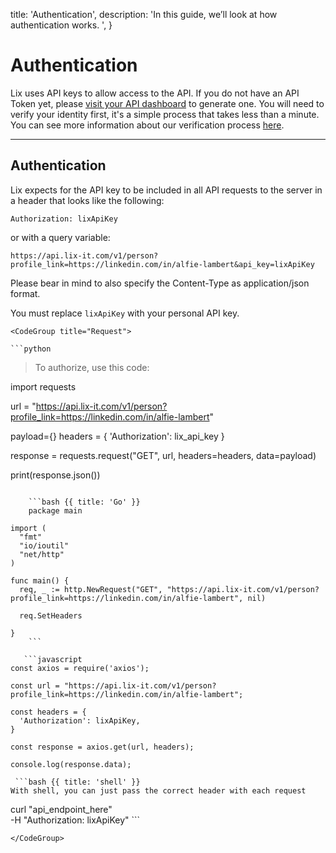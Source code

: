   title: 'Authentication',
  description:
    'In this guide, we’ll look at how authentication works. ',
}

# Authentication

  Lix uses API keys to allow access to the API. If you do not have an API Token yet, please [visit your API dashboard](https://lix-it.com/home/api) to generate one. You will need to verify your identity first, it's a simple process that takes less than a minute. You can see more information about our verification process [here](https://help.lix-it.com/en/articles/8074514-how-to-verify-your-identity).

---

## Authentication 

<Row>
  <Col>

Lix expects for the API key to be included in all API requests to the server in a header that looks like the following:


`Authorization: lixApiKey`

or with a query variable:

`https://api.lix-it.com/v1/person?profile_link=https://linkedin.com/in/alfie-lambert&api_key=lixApiKey`

Please bear in mind to also specify the Content-Type as application/json format.

<Note>
You must replace <code>lixApiKey</code> with your personal API key.
</Note>

  </Col>
  <Col sticky>

    <CodeGroup title="Request">

    ```python

> To authorize, use this code:

import requests

url = "https://api.lix-it.com/v1/person?profile_link=https://linkedin.com/in/alfie-lambert"

payload={}
headers = {
  'Authorization': lix_api_key
}

response = requests.request("GET", url, headers=headers, data=payload)

print(response.json())
```

    ```bash {{ title: 'Go' }}
    package main

import (
  "fmt"
  "io/ioutil"
  "net/http"
)

func main() {
  req, _ := http.NewRequest("GET", "https://api.lix-it.com/v1/person?profile_link=https://linkedin.com/in/alfie-lambert", nil)

  req.SetHeaders

}
    ```

   ```javascript
const axios = require('axios');

const url = "https://api.lix-it.com/v1/person?profile_link=https://linkedin.com/in/alfie-lambert";

const headers = {
  'Authorization': lixApiKey,
}

const response = axios.get(url, headers);

console.log(response.data);
```

  

     ```bash {{ title: 'shell' }}
    With shell, you can just pass the correct header with each request
curl "api_endpoint_here" \
  -H "Authorization: lixApiKey"
    ```

    </CodeGroup>

    

  </Col>
</Row>



